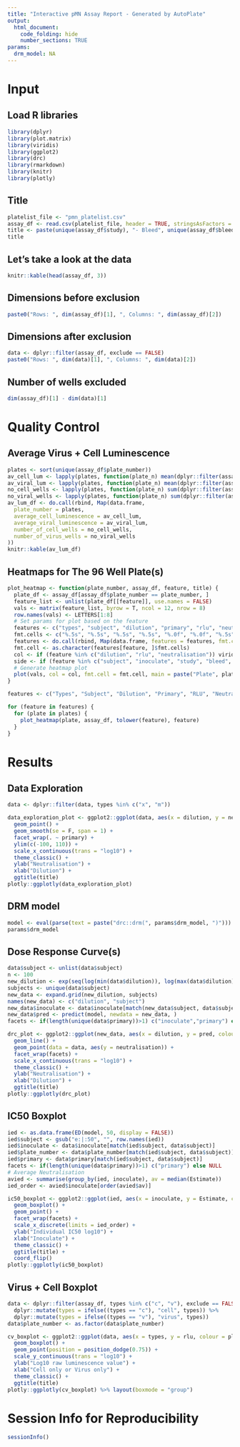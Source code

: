 ```yaml
---
title: "Interactive pMN Assay Report - Generated by AutoPlate"
output:
  html_document:
    code_folding: hide
    number_sections: TRUE
params:
  drm_model: NA
---
```


# Input

## Load R libraries
```r
library(dplyr)
library(plot.matrix)
library(viridis)
library(ggplot2)
library(drc)
library(rmarkdown)
library(knitr)
library(plotly)
```

## Title

```r
platelist_file <- "pmn_platelist.csv"
assay_df <- read.csv(platelist_file, header = TRUE, stringsAsFactors = FALSE, check.names = FALSE)
title <- paste(unique(assay_df$study), "- Bleed", unique(assay_df$bleed), "- Virus", unique(assay_df$primary))
title
```

## Let's take a look at the data

```r
knitr::kable(head(assay_df, 3))
```

## Dimensions before exclusion

```r
paste0("Rows: ", dim(assay_df)[1], ", Columns: ", dim(assay_df)[2])
```

## Dimensions after exclusion

```r
data <- dplyr::filter(assay_df, exclude == FALSE)
paste0("Rows: ", dim(data)[1], ", Columns: ", dim(data)[2])
```

## Number of wells excluded

```r
dim(assay_df)[1] - dim(data)[1]
```

# Quality Control

## Average Virus + Cell Luminescence

```r
plates <- sort(unique(assay_df$plate_number))
av_cell_lum <- lapply(plates, function(plate_n) mean(dplyr::filter(assay_df, (plate_number == plate_n) & (types == "c"))$rlu))
av_viral_lum <- lapply(plates, function(plate_n) mean(dplyr::filter(assay_df, (plate_number == plate_n) & (types == "v"))$rlu))
no_cell_wells <- lapply(plates, function(plate_n) sum(dplyr::filter(assay_df, (plate_number == plate_n))$types == "c"))
no_viral_wells <- lapply(plates, function(plate_n) sum(dplyr::filter(assay_df, (plate_number == plate_n))$types == "v"))
av_lum_df <- do.call(rbind, Map(data.frame,
  plate_number = plates,
  average_cell_luminescence = av_cell_lum,
  average_viral_luminescence = av_viral_lum,
  number_of_cell_wells = no_cell_wells,
  number_of_virus_wells = no_viral_wells
))
knitr::kable(av_lum_df)
```


## Heatmaps for The 96 Well Plate(s)

```r
plot_heatmap <- function(plate_number, assay_df, feature, title) {
  plate_df <- assay_df[assay_df$plate_number == plate_number, ]
  feature_list <- unlist(plate_df[[feature]], use.names = FALSE)
  vals <- matrix(feature_list, byrow = T, ncol = 12, nrow = 8)
  row.names(vals) <- LETTERS[1:8]
  # Set params for plot based on the feature
  features <- c("types", "subject", "dilution", "primary", "rlu", "neutralisation", "inoculate", "study", "bleed", "exclude")
  fmt.cells <- c("%.5s", "%.5s", "%.5s", "%.5s", "%.0f", "%.0f", "%.5s", "%.5s", "%.5s", "%.5s")
  features <- do.call(rbind, Map(data.frame, features = features, fmt.cells = fmt.cells))
  fmt.cell <- as.character(features[feature, ]$fmt.cells)
  col <- if (feature %in% c("dilution", "rlu", "neutralisation")) viridis else rainbow
  side <- if (feature %in% c("subject", "inoculate", "study", "bleed", "exclude")) 3 else 4
  # Generate heatmap plot
  plot(vals, col = col, fmt.cell = fmt.cell, main = paste("Plate", plate_number, title), key = list(side = side))
}

features <- c("Types", "Subject", "Dilution", "Primary", "RLU", "Neutralisation", "Inoculate", "Study", "Bleed", "Exclude")

for (feature in features) {
  for (plate in plates) {
    plot_heatmap(plate, assay_df, tolower(feature), feature)
  }
}
```

# Results


## Data Exploration

```r
data <- dplyr::filter(data, types %in% c("x", "m"))

data_exploration_plot <- ggplot2::ggplot(data, aes(x = dilution, y = neutralisation, colour = inoculate)) +
  geom_point() +
  geom_smooth(se = F, span = 1) +
  facet_wrap(. ~ primary) +
  ylim(c(-100, 110)) +
  scale_x_continuous(trans = "log10") +
  theme_classic() +
  ylab("Neutralisation") +
  xlab("Dilution") +
  ggtitle(title)
plotly::ggplotly(data_exploration_plot)
```

## DRM model

```r
model <- eval(parse(text = paste("drc::drm(", params$drm_model, ")")))
params$drm_model
```

## Dose Response Curve(s)

```r
data$subject <- unlist(data$subject)
n <- 100
new_dilution <- exp(seq(log(min(data$dilution)), log(max(data$dilution)), length.out = n))
subjects <- unique(data$subject)
new_data <- expand.grid(new_dilution, subjects)
names(new_data) <- c("dilution", "subject")
new_data$inoculate <- data$inoculate[match(new_data$subject, data$subject)]
new_data$pred <- predict(model, newdata = new_data, )
facets <- if(length(unique(data$primary))>1) c("inoculate","primary") else c("inoculate")

drc_plot <- ggplot2::ggplot(new_data, aes(x = dilution, y = pred, colour = inoculate, group = subject)) +
  geom_line() +
  geom_point(data = data, aes(y = neutralisation)) +
  facet_wrap(facets) +
  scale_x_continuous(trans = "log10") +
  theme_classic() +
  ylab("Neutralisation") +
  xlab("Dilution") +
  ggtitle(title)
plotly::ggplotly(drc_plot)
```

## IC50 Boxplot
```r
ied <- as.data.frame(ED(model, 50, display = FALSE))
ied$subject <- gsub("e:|:50", "", row.names(ied))
ied$inoculate <- data$inoculate[match(ied$subject, data$subject)]
ied$plate_number <- data$plate_number[match(ied$subject, data$subject)]
ied$primary <- data$primary[match(ied$subject, data$subject)]
facets <- if(length(unique(data$primary))>1) c("primary") else NULL
# Average Neutralisation
avied <- summarise(group_by(ied, inoculate), av = median(Estimate))
ied_order <- avied$inoculate[order(avied$av)]

ic50_boxplot <- ggplot2::ggplot(ied, aes(x = inoculate, y = Estimate, colour = inoculate)) +
  geom_boxplot() +
  geom_point() +
  facet_wrap(facets) +
  scale_x_discrete(limits = ied_order) +
  ylab("Individual IC50 log10") +
  xlab("Inoculate") +
  theme_classic() +
  ggtitle(title) +
  coord_flip()
plotly::ggplotly(ic50_boxplot)
```

## Virus + Cell Boxplot
```r
data <- dplyr::filter(assay_df, types %in% c("c", "v"), exclude == FALSE) %>%
  dplyr::mutate(types = ifelse((types == "c"), "cell", types)) %>%
  dplyr::mutate(types = ifelse((types == "v"), "virus", types))
data$plate_number <- as.factor(data$plate_number)

cv_boxplot <- ggplot2::ggplot(data, aes(x = types, y = rlu, colour = plate_number)) +
  geom_boxplot() +
  geom_point(position = position_dodge(0.75)) +
  scale_y_continuous(trans = "log10") +
  ylab("Log10 raw luminescence value") +
  xlab("Cell only or Virus only") +
  theme_classic() +
  ggtitle(title)
plotly::ggplotly(cv_boxplot) %>% layout(boxmode = "group")
```

# Session Info for Reproducibility

```r
sessionInfo()
```
